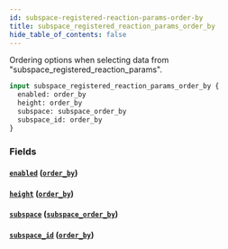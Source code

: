 ```yaml
---
id: subspace-registered-reaction-params-order-by
title: subspace_registered_reaction_params_order_by
hide_table_of_contents: false
---
```


Ordering options when selecting data from "subspace_registered_reaction_params".

```graphql
input subspace_registered_reaction_params_order_by {
  enabled: order_by
  height: order_by
  subspace: subspace_order_by
  subspace_id: order_by
}
```

### Fields

#### [`enabled`](#) ([`order_by`](../enums/order-by))

#### [`height`](#) ([`order_by`](../enums/order-by))

#### [`subspace`](#) ([`subspace_order_by`](../inputs/subspace-order-by))

#### [`subspace_id`](#) ([`order_by`](../enums/order-by))
